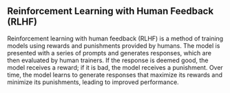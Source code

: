 ## Reinforcement Learning with Human Feedback (RLHF)

Reinforcement learning with human feedback (RLHF) is a method of training models using rewards and punishments provided by humans. The model is presented with a series of prompts and generates responses, which are then evaluated by human trainers. If the response is deemed good, the model receives a reward; if it is bad, the model receives a punishment. Over time, the model learns to generate responses that maximize its rewards and minimize its punishments, leading to improved performance.